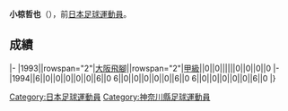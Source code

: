 {{Infobox football biography
|name=小椋哲也
|image=
|fullname=小椋哲也
|birth_date={{Birth date and age|1970|8|26}}
|cityofbirth=[[神奈川縣|神奈川縣]]
|countryofbirth=[[日本|日本]]
|position=[[後衛_(足球)|後衛]]
|currentclub=
|years=1993-1994
|clubs=[[大阪飛腳|大阪飛腳]]
|caps(goals)=
|nationalyears=
|nationalteam=
|nationalcaps(goals)=
}}
'''小椋哲也'''（{{Bd|1970年|8月26日||}}），前[[日本|日本]][[足球|足球]][[運動員|運動員]]。

==成績==
{{Football player club statistics 1|YYN}}
{{Football player club statistics 2|JPN|YYN}}
|-
|1993||rowspan="2"|[[大阪飛腳|大阪飛腳]]||rowspan="2"|[[日本職業足球甲級聯賽|甲級]]||0||0||||||0||0||0||0
|-
|1994||6||0||0||0||0||0||6||0
{{Football player club statistics 3|1|JPN}}6||0||0||0||0||0||6||0
{{Football player club statistics 5}}6||0||0||0||0||0||6||0
|}

{{Japan-sport-bio-stub}}
{{Soccer-player-stub}}
[[Category:日本足球運動員|Category:日本足球運動員]]
[[Category:神奈川縣足球運動員|Category:神奈川縣足球運動員]]